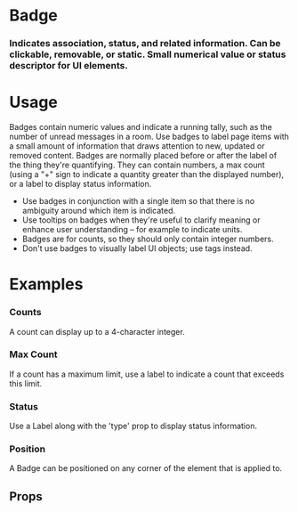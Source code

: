 
<Meta title="Work|Docs/Badge" component={Badge} />

# Badge

### Indicates association, status, and related information. Can be clickable, removable, or static. Small numerical value or status descriptor for UI elements.

<Preview withToolbar>
  <Story name="Standard">
    <Grid columns="4">
      <Card>
        <Badge label="1" />
        <Label text="Badge" />
      </Card>
    </Grid>
  </Story>
</Preview>

# Usage

Badges contain numeric values and indicate a running tally, such as the number of unread messages in a room. Use badges to label page items with a small amount of information that draws attention to new, updated or removed content. Badges are normally placed before or after the label of the thing they're quantifying. They can contain numbers, a max count (using a "+" sign to indicate a quantity greater than the displayed number), or a label to display status information.

- Use badges in conjunction with a single item so that there is no ambiguity around which item is indicated.
- Use tooltips on badges when they're useful to clarify meaning or enhance user understanding – for example to indicate units.
- Badges are for counts, so they should only contain integer numbers.
- Don't use badges to visually label UI objects; use tags instead.

# Examples

### Counts

A count can display up to a 4-character integer.

<Preview>
  <Story name="Counts">
    <Grid columns="4">
      <Card>
        <Badge label="1" />
        <Label text="1-Digit" />
      </Card>
      <Card>
        <Badge label="21" />
        <Label text="2-Digit" />
      </Card>
      <Card>
        <Badge label="321" />
        <Label text="3-Digit" />
      </Card>
      <Card>
        <Badge label="4321" />
        <Label text="4-Digit" />
      </Card>
    </Grid>
  </Story>
</Preview>

### Max Count

If a count has a maximum limit, use a label to indicate a count that exceeds this limit.

<Preview>
  <Story name="Max Count">
    <Grid columns="4">
      <Card>
        <Badge label="9+" />
        <Label text="Max 10" />
      </Card>
      <Card>
        <Badge label="99+" />
        <Label text="Max 100" />
      </Card>
      <Card>
        <Badge label="999+" />
        <Label text="Max 1000" />
      </Card>
      <Card>
        <Badge label="9999+" />
        <Label text="Max 10k" />
      </Card>
    </Grid>
  </Story>
</Preview>

### Status

Use a Label along with the 'type' prop to display status information.

<Preview>
  <Story name="Status">
    <Grid columns="4">
      <Card>
        <Badge label="Info" type="info" />
        <Label text="Info" />
      </Card>
      <Card>
        <Badge label="Success" type="success" />
        <Label text="Success" />
      </Card>
      <Card>
        <Badge label="Warning" type="warning" />
        <Label text="Warning" />
      </Card>
      <Card>
        <Badge label="Alert" type="alert" />
        <Label text="Alert" />
      </Card>
    </Grid>
  </Story>
</Preview>

### Position

A Badge can be positioned on any corner of the element that is applied to.

<Preview>
  <Story name="Position">
    <Grid columns="4">
      <Card>
        <Badge label="1" position="topLeft" />
        <Label text="Top-Left" />
      </Card>
      <Card>
        <Badge label="1" position="bottomLeft" />
        <Label text="Bottom-Left" />
      </Card>
      <Card>
        <Badge label="1" position="topRight" />
        <Label text="Top-Right" />
      </Card>
      <Card>
        <Badge label="1" position="bottomRight" />
        <Label text="Bottom-Right" />
      </Card>
    </Grid>
  </Story>
</Preview>

## Props

<Props of={Badge} />
